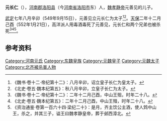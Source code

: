 '''元长仁'''（{{bd|6世纪|？|552年|1月21日|catIdx=Y}}），[[河南郡|河南郡]][[洛阳县|洛阳县]]（今[[河南省|河南省]][[洛阳市|洛阳市]]东）人，[[魏孝静帝|魏孝静帝]]元善见的儿子。

[[武定_(东魏)|武定]]七年八月辛卯（549年9月15日），元善见立元长仁为太子<ref>《魏书·卷十二·帝纪第十二》：八月辛卯，诏立皇子长仁为皇太子。</ref><ref>《北史·卷五·魏本纪第五》：秋八月辛卯，立皇子长仁为太子。</ref>。[[天保_(北齐)|天保]]二年十二月己酉（552年1月21日），高洋派人用毒酒毒死了元善见，元长仁和两个兄弟也被杀死<ref>《魏书·卷十二·帝纪第十二》：二年十二月己酉，中山王殂，时年二十八。</ref><ref>《北史·卷五·魏本纪第五》：二年十二月己酉，中山王殂，时年二十八。</ref><ref>《资治通鉴·卷第一百六十四·梁纪二十》：是月，齐主饮公主酒，使人鸩中山王，杀之，并其三子，谥王曰魏孝静皇帝，葬于邺西漳北。</ref>。

==参考资料==
{{reflist}}

{{DEFAULTSORT:Y}}
[[Category:河南元氏|Category:河南元氏]]
[[Category:东魏皇族|Category:东魏皇族]]
[[Category:元魏皇子|Category:元魏皇子]]
[[Category:元魏太子|Category:元魏太子]]
[[Category:北齐被杀害人物|Category:北齐被杀害人物]]